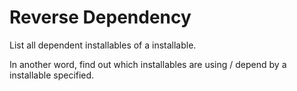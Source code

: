 
# Reverse Dependency

List all dependent installables of a installable.

In another word, find out which installables are using / depend by a installable specified.

<PacageManagerCommands commands={commands.reverse_dependency} />
